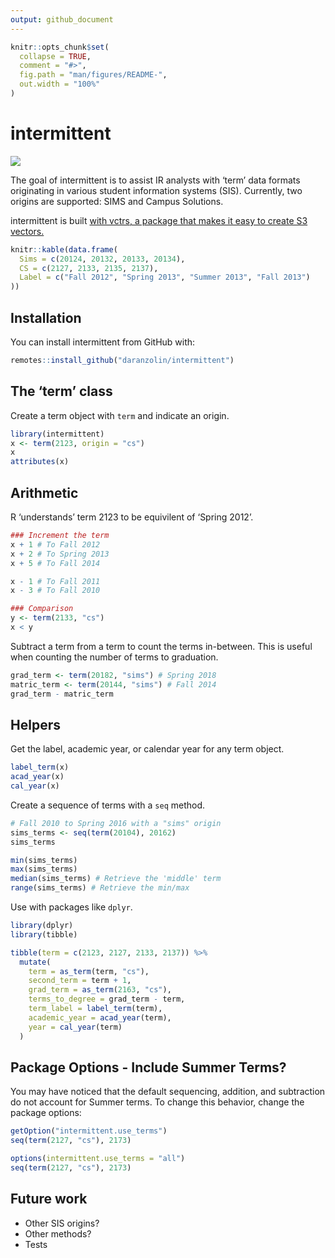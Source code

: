 ```yaml
---
output: github_document
---
```


<!-- README.md is generated from README.Rmd. Please edit that file -->

```r
knitr::opts_chunk$set(
  collapse = TRUE,
  comment = "#>",
  fig.path = "man/figures/README-",
  out.width = "100%"
)
```

# intermittent

<!-- badges: start -->
![](https://camo.githubusercontent.com/ea6e0ff99602c3563e3dd684abf60b30edceaeef/68747470733a2f2f696d672e736869656c64732e696f2f62616467652f6c6966656379636c652d6578706572696d656e74616c2d6f72616e67652e737667)
<!-- badges: end -->

The goal of intermittent is to assist IR analysts with 'term' data formats originating in various student information systems (SIS). Currently, two origins are supported: SIMS and Campus Solutions.

intermittent is built [with vctrs, a package that makes it easy to create S3 vectors.](https://github.com/r-lib/vctrs)

```r
knitr::kable(data.frame(
  Sims = c(20124, 20132, 20133, 20134),
  CS = c(2127, 2133, 2135, 2137),
  Label = c("Fall 2012", "Spring 2013", "Summer 2013", "Fall 2013")
))
```


## Installation

You can install intermittent from GitHub with:

``` r
remotes::install_github("daranzolin/intermittent")
```

## The 'term' class

Create a term object with `term` and indicate an origin.

```r
library(intermittent)
x <- term(2123, origin = "cs")
x
attributes(x)
```

## Arithmetic

R 'understands' term 2123 to be equivilent of 'Spring 2012'.

```r
### Increment the term
x + 1 # To Fall 2012
x + 2 # To Spring 2013
x + 5 # To Fall 2014

x - 1 # To Fall 2011
x - 3 # To Fall 2010

### Comparison
y <- term(2133, "cs")
x < y 
```


Subtract a term from a term to count the terms in-between. This is useful when counting the number of terms to graduation.

```r
grad_term <- term(20182, "sims") # Spring 2018
matric_term <- term(20144, "sims") # Fall 2014
grad_term - matric_term 
```

## Helpers

Get the label, academic year, or calendar year for any term object.

```r
label_term(x)
acad_year(x)
cal_year(x)
```

Create a sequence of terms with a `seq` method.

```r
# Fall 2010 to Spring 2016 with a "sims" origin
sims_terms <- seq(term(20104), 20162)
sims_terms

min(sims_terms)
max(sims_terms)
median(sims_terms) # Retrieve the 'middle' term
range(sims_terms) # Retrieve the min/max
```

Use with packages like `dplyr`.

```r
library(dplyr)
library(tibble)

tibble(term = c(2123, 2127, 2133, 2137)) %>% 
  mutate(
    term = as_term(term, "cs"),
    second_term = term + 1,
    grad_term = as_term(2163, "cs"),
    terms_to_degree = grad_term - term,
    term_label = label_term(term),
    academic_year = acad_year(term),
    year = cal_year(term)
  )
```

## Package Options - Include Summer Terms?

You may have noticed that the default sequencing, addition, and subtraction do not account for Summer terms. To change this behavior, change the package options:

```r
getOption("intermittent.use_terms")
seq(term(2127, "cs"), 2173)

options(intermittent.use_terms = "all")
seq(term(2127, "cs"), 2173)
```

## Future work

* Other SIS origins?
* Other methods?
* Tests
